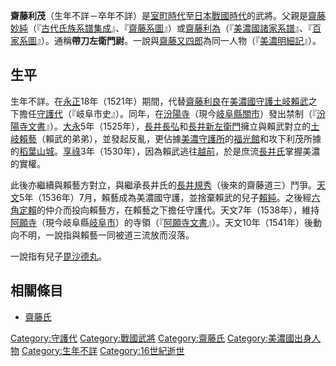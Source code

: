 {{unreferenced|time=2015-11-21T16:06:25+00:00}}
{{japanese|japanese=斎藤 利茂|kana=さいとう とししげ|romaji=Saitō Toshishige|舊寫=齋藤 利茂}}
'''齋藤利茂'''（生年不詳－卒年不詳）是[[室町時代|室町時代]]至[[日本戰國時代|日本戰國時代]]的武將。父親是[[齋藤妙純|齋藤妙純]]（『[[古代氏族系譜集成|古代氏族系譜集成]]』、『[[齋藤系圖|齋藤系圖]]』）或[[齋藤利為|齋藤利為]]（『[[美濃國諸家系譜|美濃國諸家系譜]]』、『[[百家系圖|百家系圖]]』）。通稱'''帶刀左衛門尉'''。一說與[[齋藤又四郎|齋藤又四郎]]為同一人物（『[[美濃明細記|美濃明細記]]』）。

== 生平 ==
生年不詳。在[[永正|永正]]18年（1521年）期間，代替[[齋藤利良|齋藤利良]]在[[美濃國|美濃國]][[守護|守護]][[土岐賴武|土岐賴武]]之下擔任[[守護代|守護代]]（『岐阜市史』）。同年，在[[汾陽寺|汾陽寺]]（現今[[岐阜縣|岐阜縣]][[關市|關市]]）發出禁制（『[[汾陽寺文書|汾陽寺文書]]』）。[[大永|大永]]5年（1525年），[[長井長弘|長井長弘]]和[[長井新左衛門|長井新左衛門]]擁立與賴武對立的[[土岐賴藝|土岐賴藝]]（賴武的弟弟），並發起反亂，更佔據[[美濃守護所|美濃守護所]]的[[福光館|福光館]]和攻下利茂所據的[[稻葉山城|稻葉山城]]。[[享祿|享祿]]3年（1530年），因為賴武逃往[[越前國|越前]]，於是庶流[[長井氏|長井氏]]掌握美濃的實權。

此後亦繼續與賴藝方對立，與繼承長井氏的[[長井規秀|長井規秀]]（後來的齋藤道三）鬥爭。[[天文_(後奈良天皇)|天文]]5年（1536年）7月，賴藝成為美濃國守護，並捨棄賴武的兒子[[土岐賴純|賴純]]。之後經[[六角定賴|六角定賴]]的仲介而投向賴藝方，在賴藝之下擔任守護代。天文7年（1538年），維持[[阿願寺|阿願寺]]（現今岐阜縣[[岐阜市|岐阜市]]）的寺領（『[[阿願寺文書|阿願寺文書]]』）。天文10年（1541年）後動向不明，一說指與賴藝一同被道三流放而沒落。

一說指有兒子[[齋藤毘沙德丸|毘沙德丸]]。

== 相關條目 ==
*[[齋藤氏|齋藤氏]]

{{美濃齋藤氏當主|第7代|1521年？－1541年}}
[[Category:守護代|Category:守護代]]
[[Category:戰國武將|Category:戰國武將]]
[[Category:齋藤氏|Category:齋藤氏]]
[[Category:美濃國出身人物|Category:美濃國出身人物]]
[[Category:生年不詳|Category:生年不詳]]
[[Category:16世紀逝世|Category:16世紀逝世]]